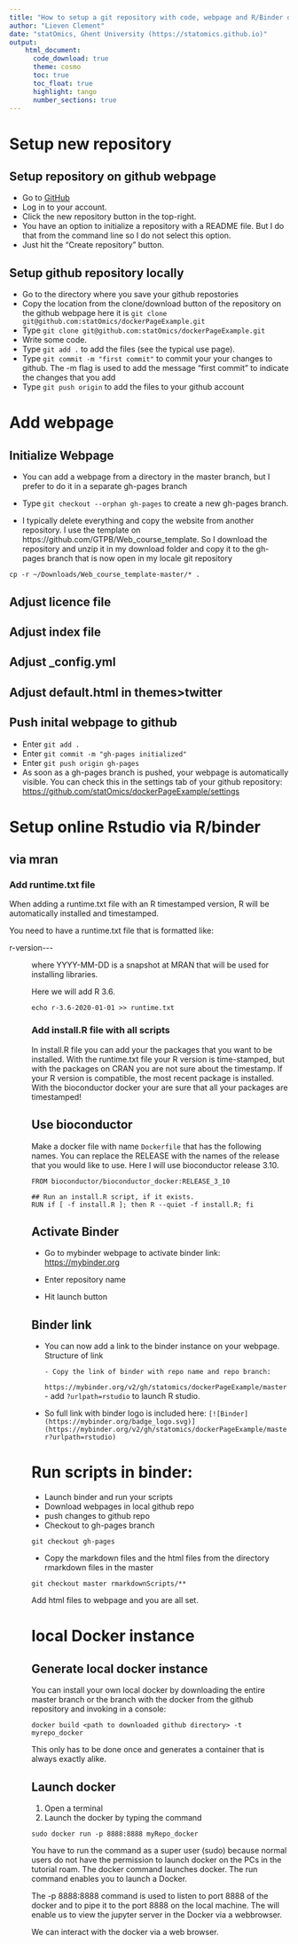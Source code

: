 ```yaml
---
title: "How to setup a git repository with code, webpage and R/Binder docker" 
author: "Lieven Clement"
date: "statOmics, Ghent University (https://statomics.github.io)"
output:
    html_document:
      code_download: true    
      theme: cosmo
      toc: true
      toc_float: true
      highlight: tango
      number_sections: true
---
```


# Setup new repository
## Setup repository on github webpage

- Go to [GitHub](https://github.com)
- Log in to your account.
- Click the new repository button in the top-right. 
- You have an option to initialize a repository with a README file. But I do that from the command line so I do not select this option. 
- Just hit the "Create repository" button.

## Setup github repository locally

- Go to the directory where you save your github repostories
- Copy the location from the clone/download button of the repository on the github webpage here it is `git clone git@github.com:statOmics/dockerPageExample.git`
- Type `git clone git@github.com:statOmics/dockerPageExample.git`
- Write some code.
- Type `git add .` to add the files (see the typical use page).
- Type `git commit -m "first commit"` to commit your your changes to github. The -m flag is used to add the message "first commit" to indicate the changes that you add
- Type `git push origin` to add the files to your github account

# Add webpage
## Initialize Webpage
- You can add a webpage from a directory in the master branch, but I prefer to do it in a separate gh-pages branch 

- Type `git checkout --orphan gh-pages` to create a new gh-pages branch.

- I typically delete everything and copy the website from another repository. I use the template on https://github.com/GTPB/Web_course_template. So I download the repository and unzip it in my download folder and copy it to the gh-pages branch that is now open in my locale git repository

```
cp -r ~/Downloads/Web_course_template-master/* .
```

## Adjust licence file

## Adjust index file

## Adjust _config.yml

## Adjust default.html in themes>twitter 

## Push inital webpage to github

- Enter `git add .`
- Enter `git commit -m "gh-pages initialized"`
- Enter `git push origin gh-pages`
- As soon as a gh-pages branch is pushed, your webpage is automatically visible. You can check this in the settings tab of your github repository:
[https://github.com/statOmics/dockerPageExample/settings](https://github.com/statOmics/dockerPageExample/settings)

# Setup online Rstudio via R/binder 
## via mran
### Add runtime.txt file
When adding a runtime.txt file with an R timestamped version, R will be automatically installed and timestamped.  

You need to have a runtime.txt file that is formatted like:

r-version-<YYYY>-<MM>-<DD>

where YYYY-MM-DD is a snapshot at MRAN that will be used for installing libraries. 

Here we will add R 3.6. 

```
echo r-3.6-2020-01-01 >> runtime.txt
```

### Add install.R file with all scripts

In install.R file you can add your the packages that you want to be installed. With the runtime.txt file your R version is time-stamped, but with the packages on CRAN you are not sure about the timestamp.
 If your R version is compatible, the most recent package is installed. 
 With the bioconductor docker your are sure that all your packages are timestamped!

## Use bioconductor

Make a docker file with name `Dockerfile` that has the following names. 
You can replace the RELEASE with the names of the release that you would like to use. Here I will use bioconductor release 3.10. 

```
FROM bioconductor/bioconductor_docker:RELEASE_3_10

## Run an install.R script, if it exists.
RUN if [ -f install.R ]; then R --quiet -f install.R; fi
```

## Activate Binder

- Go to mybinder webpage to activate binder link: [https://mybinder.org](https://mybinder.org)

- Enter repository name 

- Hit launch button

## Binder link

- You can now add a link to the binder instance on your webpage. Structure of link

      - Copy the link of binder with repo name and repo branch: 
`https://mybinder.org/v2/gh/statomics/dockerPageExample/master`  
      - add `?urlpath=rstudio` to launch R studio. 

- So full link with binder logo is included here: 
`[![Binder](https://mybinder.org/badge_logo.svg)](https://mybinder.org/v2/gh/statomics/dockerPageExample/master?urlpath=rstudio)`

# Run scripts in binder: 

- Launch binder and run your scripts
- Download webpages in local github repo 
- push changes to github repo
- Checkout to gh-pages branch

```
git checkout gh-pages
```

- Copy the markdown files and the html files from the directory rmarkdown files in the master

```
git checkout master rmarkdownScripts/**
```

Add html files to webpage and you are all set. 

# local Docker instance
## Generate local docker instance
You can install your own local docker by downloading the entire master branch or the branch with the docker from the github repository and invoking in a console:

```
docker build <path to downloaded github directory> -t myrepo_docker
```

This only has to be done once and generates a container that is always exactly alike.

## Launch docker

1. Open a terminal
2. Launch the docker by typing the command

```
sudo docker run -p 8888:8888 myRepo_docker
```

You have to run the command as a super user (sudo) because normal users do not have the permission to launch docker on the PCs in the tutorial roam. The docker command launches docker. The run command enables you to launch a Docker. 

The -p 8888:8888 command is used to listen to port 8888 of the docker and to pipe it to the port 8888 on the local machine. The will enable us to view the jupyter server in the Docker via a webbrowser.

We can interact with the docker via a web browser.




